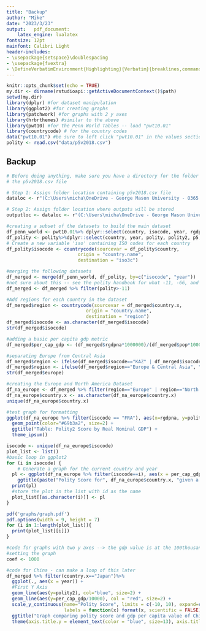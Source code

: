 ---
title: "Backup"
author: "Mike"
date: "2023/3/23"
output:   pdf_document:
    latex_engine: lualatex
fontsize: 12pt
mainfont: Calibri Light
header-includes:
- \usepackage{setspace}\doublespacing
- \usepackage{fvextra}
- \DefineVerbatimEnvironment{Highlighting}{Verbatim}{breaklines,commandchars=\\\{\}}
---

```{r setup, include=FALSE}
knitr::opts_chunk$set(echo = TRUE)
my.dir <- dirname(rstudioapi::getActiveDocumentContext()$path)
setwd(my.dir) 
library(dplyr) #for dataset manipulation
library(ggplot2) #for creating graphs
library(patchwork) #for graphs with 2 y axes
library(hrbrthemes) #similar to the above
library(pwt10) #for the Penn World Tables -- load "pwt10.01"
library(countrycode) # for the country codes
data("pwt10.01") #be sure to left click "pwt10.01" in the values section in R
polity <- read.csv("data/p5v2018.csv")
```

## Backup
```{r, include=FALSE, results='asis'}

# Before doing anything, make sure you have a directory for the folder location that contains
# the p5v2018.csv file

# Step 1: Assign folder location containing p5v2018.csv file
dataloc <- r"(C:\Users\micha\OneDrive - George Mason University - O365 Production\democracy_and_development\data\data_raw)"

# Step 2: Assign folder location where outputs will be stored
outputloc <- dataloc <- r"(C:\Users\micha\OneDrive - George Mason University - O365 Production\democracy_and_development\data\data_clean)"

#creating a subset of the datasets to build the main dataset
df_penn_world <- pwt10.01%>% dplyr::select(country, isocode, year, rgdpna, rgdpe, rgdpo, pop)
df_polity <- polity%>%dplyr::select(country, year, polity, polity2, p5, democ, autoc)
# Create a new variable 'iso' containing ISO codes for each country
df_polity$isocode <- countrycode(sourcevar = df_polity$country,
                          origin = "country.name",
                          destination = "iso3c")

#merging the following datasets
df_merged <- merge(df_penn_world, df_polity, by=c("isocode", "year"))
#not sure about this -- see the polity handbook for what -11, -66, and -88 mean
df_merged <- df_merged %>% filter(polity>-11)

#Add regions for each country in the dataset
df_merged$region <- countrycode(sourcevar = df_merged$country.x,
                             origin = "country.name",
                             destination = "region")
df_merged$isocode <- as.character(df_merged$isocode)
str(df_merged$isocode)

#adding a basic per capita gdp metric
df_merged$per_cap_gdp <- (df_merged$rgdpna*1000000)/(df_merged$pop*1000000)

#separating Europe from Central Asia
df_merged$region <- ifelse(df_merged$isocode=="KAZ" | df_merged$isocode=="TJK" | df_merged$isocode=="UZB" | df_merged$isocode=="TKM" | df_merged$isocode=="KGZ", "Central Asia", df_merged$region)
df_merged$region <- ifelse(df_merged$region=="Europe & Central Asia", "Europe",df_merged$region)
str(df_merged$europe)

#creating the Europe and North America Dataset
df_na_europe <- df_merged %>% filter(region=="Europe" | region=="North America")
df_na_europe$country.x <- as.character(df_na_europe$country.x)
unique(df_na_europe$country.x)

#test graph for formatting
ggplot(df_na_europe %>% filter(isocode == "FRA"), aes(x=rgdpna, y=polity)) + ylim(-10,10) +
  geom_point(color="#69b3a2", size=2) +
  ggtitle("Table: Polity2 Score by Real Nominal GDP") +
  theme_ipsum()

isocode <- unique(df_na_europe$isocode)
plot_list <- list()
#basic loop in ggplot2
for (i in isocode) {
    # Generate a graph for the current country and year
  pl <- ggplot(df_na_europe %>% filter(isocode==i), aes(x = per_cap_gdp/1000, y = polity)) + ylim(-10,10) + geom_line() + 
    ggtitle(paste("Polity Score for", df_na_europe$country.x, "given a value of real nominal per capita GDP"))
  print(pl) 
  #store the plot in the list with id as the name
  plot_list[[as.character(i)]] <- pl
}

pdf('graphs/graph.pdf')
pdf.options(width = 9, height = 7)
for (i in 1:length(plot_list)){
  print(plot_list[[i]])
}
```

```{r, include=FALSE, results='asis'}
#code for graphs with two y axes --> the gdp value is at the 100thousandth level to allow for easy comparison between polity score and gdp
#setting the graph 
coef <- 1000

#code for China - can make a loop of this later
df_merged %>% filter(country.x=="Japan")%>%
  ggplot(., aes(x = year)) + 
  #First Y Axis
  geom_line(aes(y=polity2), col="blue", size=2) + 
  geom_line(aes(y=per_cap_gdp/10000), col = "red", size=2) +
  scale_y_continuous(name="Polity Score", limits = c(-10, 10), expand=c(.1,.1), sec.axis = sec_axis(~.*10000, name="GDP per capita"),
                     labels = function(x) format(x, scientific = FALSE)) + 
  ggtitle("Graph comparing polity score and gdp per capita value of China") + 
  theme(axis.title.y = element_text(color = "blue", size=13), axis.title.y.right = element_text(color = "red", size=13))
```

